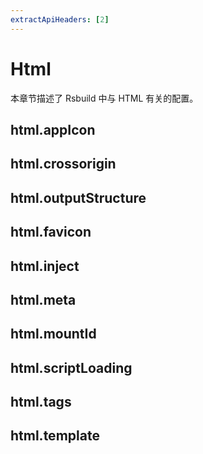 ```yaml
---
extractApiHeaders: [2]
---
```


# Html

本章节描述了 Rsbuild 中与 HTML 有关的配置。

## html.appIcon


<AppIcon />

## html.crossorigin


<Crossorigin />

## html.outputStructure


<OutputStructure />

## html.favicon


<Favicon />

## html.inject


<Inject />

## html.meta


<Meta />

## html.mountId


<MountId />

## html.scriptLoading


<ScriptLoading />

## html.tags


<Tags />

## html.template


<Template />

## html.templateParameters


<TemplateParameters />

## html.title


<Title />
